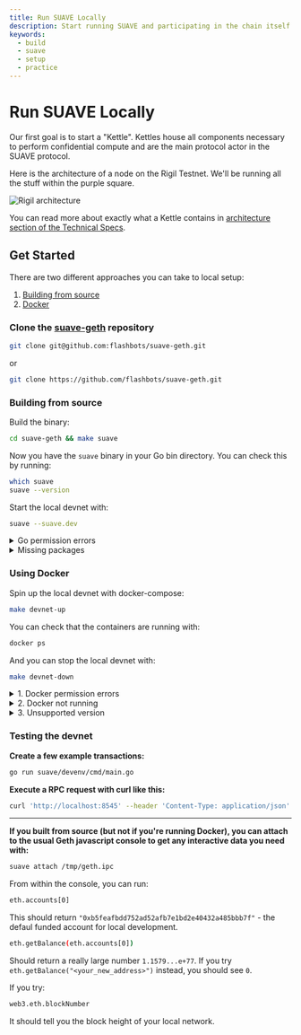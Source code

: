 ```yaml
---
title: Run SUAVE Locally
description: Start running SUAVE and participating in the chain itself
keywords:
  - build
  - suave
  - setup
  - practice
---
```


# Run SUAVE Locally

Our first goal is to start a "Kettle". Kettles house all components necessary to perform confidential compute and are the main protocol actor in the SUAVE protocol.

Here is the architecture of a node on the Rigil Testnet. We'll be running all the stuff within the purple square.

![Rigil architecture](/assets/rigil-architecture.svg)

You can read more about exactly what a Kettle contains in [architecture section of the Technical Specs](/technical/specs/rigil/#architecture).

## Get Started

There are two different approaches you can take to local setup:

1. [Building from source](#building-from-source)
2. [Docker](#using-docker)

### Clone the [suave-geth](https://github.com/flashbots/suave-geth/) repository

```bash
git clone git@github.com:flashbots/suave-geth.git
```

or 

```bash
git clone https://github.com/flashbots/suave-geth.git
```

### Building from source

Build the binary:

```bash
cd suave-geth && make suave
```

Now you have the `suave` binary in your Go bin directory. You can check this by running:

```bash
which suave
suave --version
```

Start the local devnet with:

```bash
suave --suave.dev
```

<details>
  <summary>Go permission errors</summary>
  <div>
    <div>
      <div>
        If you are seeing:
        <br />
        <pre>
          "cp: cannot create regular file '/bin/suave': Permission denied"
        </pre>
        <br />
        <br />
        it is most likely because you have not set your GOPATH correctly. You can
        do so by running:
        <br />
        <br />
        <pre>export GOPATH=$HOME/go</pre>
      </div>
    </div>
  </div>
</details>
<details>
  <summary>Missing packages</summary>
  <div>
    <div>
      <div>
        If you have set up a new machine to run through this, you'll also need
        to install Make and Go:
        <br />
        <pre>sudo apt install make golang-go</pre>
      </div>
    </div>
  </div>
</details>

### Using Docker

Spin up the local devnet with docker-compose:

```bash
make devnet-up
```

You can check that the containers are running with:

```bash
docker ps
```

And you can stop the local devnet with:

```bash
make devnet-down
```

<details>
  <summary>1. Docker permission errors</summary>
  <div>
    <div>
      <div>
        It is likely best to create a new user group for Docker, rather than run
        the above command as sudo. You can do by running:
        <br />
        <br />
        <pre>sudo usermod -aG docker $USER newgrp docker</pre>
      </div>
    </div>
  </div>
</details>
<details>
  <summary>2. Docker not running</summary>
  <div>
    <div>
      <div>
        Make sure that Docker is running. On most Linux machines, you can do
        this with:
        <br />
        <pre>sudo systemctl start docker</pre>
        <br />
        You can check the current status with:
        <br />
        <pre>sudo systemctl status docker</pre>
        <br />
        If you installed Docker and still run into issues with docker-compose,
        you can try:
        <br />
        <pre>sudo apt install docker-compose</pre>
      </div>
    </div>
  </div>
</details>
<details>
  <summary>3. Unsupported version</summary>
  <div>
    <div>
      <div>
        If you're running an older version of Docker, you may get a message that
        looks like this:
        <br />
        <pre>
          ERROR: Version in "././suave/devenv/docker-compose.yml" is
          unsupported.
        </pre>
        <br />
        Go to the file in "/suave/devenv/docker-compose.yml" and change the
        first line to use <b>3.3</b> rather than <b>3.8</b>.
      </div>
    </div>
  </div>
</details>

### Testing the devnet

**Create a few example transactions:**

```bash
go run suave/devenv/cmd/main.go
```

**Execute a RPC request with curl like this:**

```bash
curl 'http://localhost:8545' --header 'Content-Type: application/json' --data '{ "jsonrpc":"2.0", "method":"eth_blockNumber", "params":[], "id":83 }'
```

---

**If you built from source (but not if you're running Docker), you can attach to the usual Geth javascript console to get any interactive data you need with:**

```bash
suave attach /tmp/geth.ipc
```

From within the console, you can run:

```bash
eth.accounts[0]
```

This should return `"0xb5feafbdd752ad52afb7e1bd2e40432a485bbb7f"` - the defaul funded account for local development.
```bash
eth.getBalance(eth.accounts[0])
```

Should return a really large number `1.1579...e+77`. If you try `eth.getBalance("<your_new_address>")` instead, you should see `0`.

If you try:

```bash
web3.eth.blockNumber
```

It should tell you the block height of your local network.